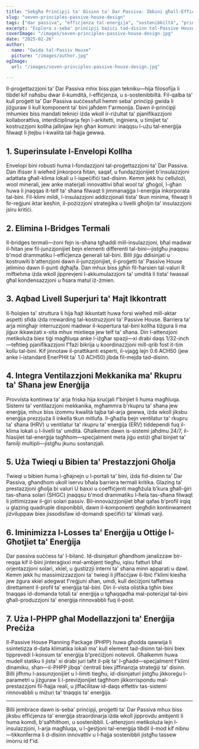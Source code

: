 ```yaml
---
title: "Sebgħa Prinċipji ta' Disinn ta' Dar Passiva: Ibbini għall-Effiċjenza u l-Kumdità"
slug: "seven-principles-passive-house-design"
tags: ["dar passiva", "effiċjenza tal-enerġija", "sostenibbiltà", "prinċipji tad-disinn"]
excerpt: "Esplora s-seba' prinċipji bażiċi tad-disinn tal-Passive House li jiżguraw effiċjenza enerġetika superjuri, kwalità tal-arja interna eċċezzjonali, u kumdità li tibqa' f'kull klima."
coverImage: "/images/seven-principles-passive-house-design.jpg"
date: "2025-02-26"
author:
  name: "Gwida tal-Passiv House"
  picture: "/images/author.jpg"
ogImage:
  url: "/images/seven-principles-passive-house-design.jpg"

---
```

Il-proġettazzjoni ta' Dar Passiva mhix biss pjan tekniku—hija filosofija li tibdel kif naħsbu dwar il-kumdità, l-effiċjenza, u s-sostenibbiltà. Fil-qalba ta' kull proġett ta' Dar Passiva suċċessfull hemm seba' prinċipji gwida li jiżguraw li kull komponent ta' bini jaħdem f'armonija. Dawn il-prinċipji mhumiex biss mandati teknici iżda wkoll ir-riżultat ta' pjanifikazzjoni kollaborattiva, interdiċiplinarja fejn l-arkitetti, inġiniera, u timijiet ta' kostruzzjoni kollha jallinjaw lejn għan komuni: inaqqsu l-użu tal-enerġija filwaqt li jtejbu l-kwalità tal-ħajja ġewwa.

## 1. Superinsulate l-Envelopi Kollha

Envelopi bini robusti huma l-fondazzjoni tal-proġettazzjoni ta' Dar Passiva. Dan ifisser li wieħed jinkorpora ħitan, saqaf, u fundazzjonijiet b'insulazzjoni adattata għall-klima lokali u l-ispeċifiċi tad-disinn. Kemm jekk hu ċellulożi, wool minerali, jew anke materjali innovattivi bħal wool ta' għoġol, l-għan huwa li jnaqqas it-telf ta' sħana filwaqt li jimmanaġġa l-enerġija inkorporata tal-bini. Fil-klimi mildi, l-insulazzjoni addizzjonali tista' tkun minima, filwaqt li fir-reġjuni iktar kesħin, il-pożizzjoni strateġika u livelli għoljin ta' insulazzjoni jsiru kritiċi.
## 2. Elimina l-Bridges Termali

Il-bridges termali—żoni fejn is-sħana tgħaddi mill-insulazzjoni, bħal madwar il-ħitan jew fil-junzzjonijiet bejn elementi differenti tal-bini—jistgħu jnaqqsu b'mod drammatiku l-effiċjenza ġenerali tal-bini. Billi jiġu ddisinjati u kostruwiti b'attenzjoni dawn il-junzzjonijiet, il-proġetti ta' Passive House jelimino dawn il-punti dgħajfa. Dan mhux biss jgħin fil-ħarsien tal-valuri R miftiehma iżda wkoll jipprevjeni l-akkumulazzjoni ta' umdità li tista' twassal għal kondensazzjoni u ħsara matul iż-żmien.

## 3. Aqbad Livell Superjuri ta' Ħajt Ikkontratt

Il-ħolqien ta' struttura li hija ħajt ikkuntatt huwa forsi wieħed mill-aktar aspetti sfida iżda rrewarding tal-kostruzzjoni ta' Passive House. Barriera ta' arja mingħajr interruzzjoni madwar il-kopertura tal-bini kollha tiżgura li ma jiġux ikkawżati x-xita mhux mixtieqa jew telf ta' sħana. Din l-attenzjoni metikoluża biex tiġi magħluqa anke l-iżgħar spazji—xi drabi daqs 1/32-inch—teħtieġ pjanifikazzjoni f'fażi bikrija u koordinazzjoni mill-qrib fost it-tim kollu tal-bini. Kif jinnotaw il-prattikanti esperti, il-vjaġġ lejn 0.6 ACH50 (jew anke l-istandard EnerPHit ta' 1.0 ACH50) jibda fil-mejda tad-disinn.
## 4. Integra Ventilazzjoni Mekkanika ma' Rkupru ta' Sħana jew Enerġija

Provvista kontinwa ta' arja friska hija kruċjali f'binjiet li huma magħluqa. Sistemi ta' ventilazzjoni mekkanika, mgħammra b'rkupru ta' sħana jew enerġija, mhux biss iżommu kwalità tajba tal-arja ġewwa, iżda wkoll jiksbu enerġija prezzjuża li inkella tkun mitlufa. Il-għażla bejn ventilatur ta' rkupru ta' sħana (HRV) u ventilatur ta' rkupru ta' enerġija (ERV) tiddependi fuq il-klima lokali u l-livelli ta' umdità. Għalkemm dawn is-sistemi jaħdmu 24/7, il-ħlasijiet tal-enerġija tagħhom—speċjalment meta jiġu estiżi għal binjiet ta' familji multipli—jistgħu jkunu sostanzjali.

## 5. Uża Twieqi u Bibien ta' Prestazzjoni Għolja

Twieqi u bibien huma l-għajnejn u l-portali ta' bini, iżda fid-disinn ta' Dar Passiva, għandhom ukoll iservu bħala barriera termali kritika. Glazing ta' prestazzjoni għolja bi valuri U baxxi u coeffiċjenti magħżula b'kura għall-ġiri tas-sħana solari (SHGC) jnaqqsu b'mod drammatiku l-ħela tas-sħana filwaqt li jottimizzaw il-ġiri solari passiv. Bil-innovazzjonijiet bħal qafas b'profil irqiq u glazing quadruple disponibbli, dawn il-komponenti qegħdin kontinwament jiżviluppaw biex jissodisfaw id-domandi speċifiċi ta' klimati varji.
## 6. Iminimizza l-Losses ta' Enerġija u Ottiġe l-Għotjiet ta' Enerġija

Dar passiva suċċess ta' l-bilanċ. Id-disinjaturi għandhom janalizzaw bir-reqqa kif il-bini jinteraġixxi mal-ambjent tiegħu, iqisu fatturi bħal orjentazzjoni solari, xkiel, u ġustizzji interni ta' sħana minn apparati u dawl. Kemm jekk hu massimizzazzjoni ta' twieqi li jiffaċċjaw il-lbiċ f'klimi kiesħa jew żgura xkiel adegwat f'reġjuni sħan, umdi, kull deċiżjoni taffettwa direttament il-profil ta' enerġija tal-bini. Din il-vista olistika tgħin biex tnaqqas id-domanda totali ta' enerġija u tgħaqqadha mal-potenzjal tal-bini għall-produzzjoni ta' enerġija rinnovabbli fuq il-post.

## 7. Uża l-PHPP għal Modellazzjoni ta' Enerġija Preċiża

Il-Passive House Planning Package (PHPP) huwa għodda qawwija li ssintetizza d-data klimatika lokali ma' kull element tad-disinn tal-bini biex tipprevedi l-konsum ta' enerġija b'preċiżjoni notevoli. Għalkemm huwa mudell statiku li jista' xi drabi juri taħt il-piķ ta' l-għadd—speċjalment f'klimi dinamiku, sħan—il-PHPP jibqa' ċentrali biex jiffinanzja strateġiji ta' disinn. Billi jifhmu l-assunzjonijiet u l-limiti tiegħu, id-disinjaturi jistgħu jikkoreġu l-parametri u jiżguraw li l-previżjonijiet tagħhom jikkorrispondu mal-prestazzjoni fil-ħajja reali, u jiffaċilitaw id-daqs effettiv tas-sistemi rinnovabbli u miżuri ta' tnaqqis ta' enerġija.

---

Billi jembrace dawn is-seba' prinċipji, proġetti ta' Dar Passiva mhux biss jiksbu effiċjenza ta' enerġija straordinarja iżda wkoll jipprovdu ambjenti li huma komdi, b'saħħithom, u sostenibbli. L-attenzjoni metikoluża lejn l-insulazzjoni, l-arja magħluqa, u l-ġestjoni tal-enerġija tibdil il-mod kif nibnu—tikkonferma li d-disinn innovattiv u l-ħajja sostenibbli jistgħu tassew imorru id f'id.
